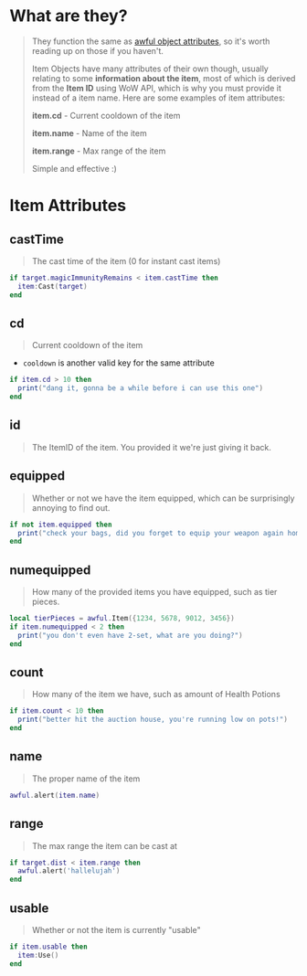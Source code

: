 
# What are they?
> They function the same as [awful object attributes](object-attributes), so it's worth reading up on those if you haven't.
>
> Item Objects have many attributes of their own though, usually relating to some **information about the item**, most of which is derived from the **Item ID** using WoW API, which is why you must provide it instead of a item name. Here are some examples of item attributes:
>
> **item.cd** - Current cooldown of the item
>
> **item.name** - Name of the item
>
> **item.range** - Max range of the item
>
> Simple and effective :)

# Item Attributes

## castTime

> The cast time of the item (0 for instant cast items)

```lua
if target.magicImmunityRemains < item.castTime then
  item:Cast(target)
end
```

## cd

> Current cooldown of the item

- `cooldown` is another valid key for the same attribute

```lua
if item.cd > 10 then
  print("dang it, gonna be a while before i can use this one")
end
```

## id

> The ItemID of the item. You provided it we're just giving it back.

## equipped

> Whether or not we have the item equipped, which can be surprisingly annoying to find out.

```lua
if not item.equipped then
  print("check your bags, did you forget to equip your weapon again homie?")
end
```

## numequipped

> How many of the provided items you have equipped, such as tier pieces.

```lua
local tierPieces = awful.Item({1234, 5678, 9012, 3456})
if item.numequipped < 2 then
  print("you don't even have 2-set, what are you doing?")
end
```

## count

> How many of the item we have, such as amount of Health Potions

```lua
if item.count < 10 then
  print("better hit the auction house, you're running low on pots!")
end
```

## name

> The proper name of the item

```lua
awful.alert(item.name)
```

## range

> The max range the item can be cast at

```lua
if target.dist < item.range then
  awful.alert('hallelujah')
end
```

## usable

> Whether or not the item is currently "usable"

```lua
if item.usable then
  item:Use()
end
```


